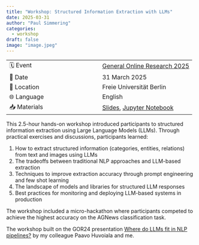 ```yaml
---
title: "Workshop: Structured Information Extraction with LLMs"
date: 2025-03-31
author: "Paul Simmering"
categories:
  - workshop
draft: false
image: "image.jpeg"
---
```


| | |
| --- | --- |
| 🗓️ Event | [General Online Research 2025](https://www.gor.de/wp-content/uploads/2025/03/ConferenceProceedings_2025_FINAL-2.pdf)|
| 📅 Date | 31 March 2025 |
| 📍 Location | Freie Universität Berlin |
| 🌐 Language | English |
| 📥 Materials | [Slides](https://github.com/qagentur/structured-information-extraction-with-llms/blob/main/gor25_workshop.pdf), [Jupyter Notebook](https://colab.research.google.com/drive/1lpQDRxTx3tnbChFqGUOW6vEF7CwZ3aw3) |

This 2.5-hour hands-on workshop introduced participants to structured information extraction using Large Language Models (LLMs). Through practical exercises and discussions, participants learned:

1. How to extract structured information (categories, entities, relations) from text and images using LLMs
2. The tradeoffs between traditional NLP approaches and LLM-based extraction
3. Techniques to improve extraction accuracy through prompt engineering and few shot learning
4. The landscape of models and libraries for structured LLM responses
5. Best practices for monitoring and deploying LLM-based systems in production

The workshop included a micro-hackathon where participants competed to achieve the highest accuracy on the AGNews classification task.

The workshop built on the GOR24 presentation [Where do LLMs fit in NLP pipelines?](/talks/gor2024) by my colleague Paavo Huvoiala and me.
